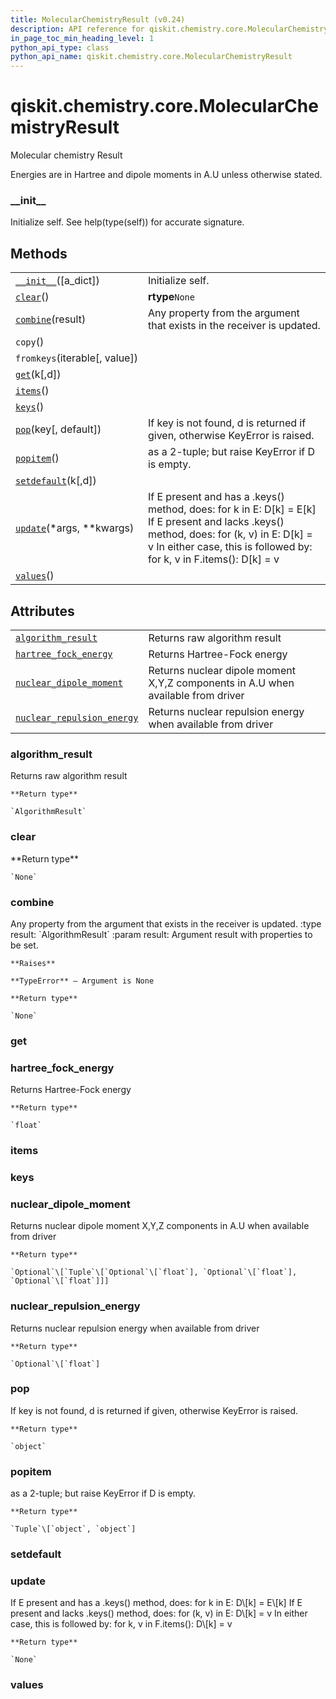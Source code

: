```yaml
---
title: MolecularChemistryResult (v0.24)
description: API reference for qiskit.chemistry.core.MolecularChemistryResult in qiskit v0.24
in_page_toc_min_heading_level: 1
python_api_type: class
python_api_name: qiskit.chemistry.core.MolecularChemistryResult
---
```


<span id="qiskit-chemistry-core-molecularchemistryresult" />

# qiskit.chemistry.core.MolecularChemistryResult

<Class id="qiskit.chemistry.core.MolecularChemistryResult" isDedicatedPage={true} github="https://github.com/qiskit-community/qiskit-aqua/tree/stable/0.8/qiskit/chemistry/core/chemistry_operator.py" signature="MolecularChemistryResult(a_dict=None)" modifiers="class">
  Molecular chemistry Result

  Energies are in Hartree and dipole moments in A.U unless otherwise stated.

  ### \_\_init\_\_

  <Function id="qiskit.chemistry.core.MolecularChemistryResult.__init__" signature="__init__(a_dict=None)">
    Initialize self. See help(type(self)) for accurate signature.
  </Function>

  ## Methods

  |                                                                                                                                                |                                                                                                                                                                                                                      |
  | ---------------------------------------------------------------------------------------------------------------------------------------------- | -------------------------------------------------------------------------------------------------------------------------------------------------------------------------------------------------------------------- |
  | [`__init__`](#qiskit.chemistry.core.MolecularChemistryResult.__init__ "qiskit.chemistry.core.MolecularChemistryResult.__init__")(\[a\_dict])   | Initialize self.                                                                                                                                                                                                     |
  | [`clear`](#qiskit.chemistry.core.MolecularChemistryResult.clear "qiskit.chemistry.core.MolecularChemistryResult.clear")()                      | **rtype**`None`                                                                                                                                                                                                      |
  | [`combine`](#qiskit.chemistry.core.MolecularChemistryResult.combine "qiskit.chemistry.core.MolecularChemistryResult.combine")(result)          | Any property from the argument that exists in the receiver is updated.                                                                                                                                               |
  | `copy`()                                                                                                                                       |                                                                                                                                                                                                                      |
  | `fromkeys`(iterable\[, value])                                                                                                                 |                                                                                                                                                                                                                      |
  | [`get`](#qiskit.chemistry.core.MolecularChemistryResult.get "qiskit.chemistry.core.MolecularChemistryResult.get")(k\[,d])                      |                                                                                                                                                                                                                      |
  | [`items`](#qiskit.chemistry.core.MolecularChemistryResult.items "qiskit.chemistry.core.MolecularChemistryResult.items")()                      |                                                                                                                                                                                                                      |
  | [`keys`](#qiskit.chemistry.core.MolecularChemistryResult.keys "qiskit.chemistry.core.MolecularChemistryResult.keys")()                         |                                                                                                                                                                                                                      |
  | [`pop`](#qiskit.chemistry.core.MolecularChemistryResult.pop "qiskit.chemistry.core.MolecularChemistryResult.pop")(key\[, default])             | If key is not found, d is returned if given, otherwise KeyError is raised.                                                                                                                                           |
  | [`popitem`](#qiskit.chemistry.core.MolecularChemistryResult.popitem "qiskit.chemistry.core.MolecularChemistryResult.popitem")()                | as a 2-tuple; but raise KeyError if D is empty.                                                                                                                                                                      |
  | [`setdefault`](#qiskit.chemistry.core.MolecularChemistryResult.setdefault "qiskit.chemistry.core.MolecularChemistryResult.setdefault")(k\[,d]) |                                                                                                                                                                                                                      |
  | [`update`](#qiskit.chemistry.core.MolecularChemistryResult.update "qiskit.chemistry.core.MolecularChemistryResult.update")(\*args, \*\*kwargs) | If E present and has a .keys() method, does: for k in E: D\[k] = E\[k] If E present and lacks .keys() method, does: for (k, v) in E: D\[k] = v In either case, this is followed by: for k, v in F.items(): D\[k] = v |
  | [`values`](#qiskit.chemistry.core.MolecularChemistryResult.values "qiskit.chemistry.core.MolecularChemistryResult.values")()                   |                                                                                                                                                                                                                      |

  ## Attributes

  |                                                                                                                                                                                  |                                                                                  |
  | -------------------------------------------------------------------------------------------------------------------------------------------------------------------------------- | -------------------------------------------------------------------------------- |
  | [`algorithm_result`](#qiskit.chemistry.core.MolecularChemistryResult.algorithm_result "qiskit.chemistry.core.MolecularChemistryResult.algorithm_result")                         | Returns raw algorithm result                                                     |
  | [`hartree_fock_energy`](#qiskit.chemistry.core.MolecularChemistryResult.hartree_fock_energy "qiskit.chemistry.core.MolecularChemistryResult.hartree_fock_energy")                | Returns Hartree-Fock energy                                                      |
  | [`nuclear_dipole_moment`](#qiskit.chemistry.core.MolecularChemistryResult.nuclear_dipole_moment "qiskit.chemistry.core.MolecularChemistryResult.nuclear_dipole_moment")          | Returns nuclear dipole moment X,Y,Z components in A.U when available from driver |
  | [`nuclear_repulsion_energy`](#qiskit.chemistry.core.MolecularChemistryResult.nuclear_repulsion_energy "qiskit.chemistry.core.MolecularChemistryResult.nuclear_repulsion_energy") | Returns nuclear repulsion energy when available from driver                      |

  ### algorithm\_result

  <Attribute id="qiskit.chemistry.core.MolecularChemistryResult.algorithm_result">
    Returns raw algorithm result

    **Return type**

    `AlgorithmResult`
  </Attribute>

  ### clear

  <Function id="qiskit.chemistry.core.MolecularChemistryResult.clear" signature="clear()">
    **Return type**

    `None`
  </Function>

  ### combine

  <Function id="qiskit.chemistry.core.MolecularChemistryResult.combine" signature="combine(result)">
    Any property from the argument that exists in the receiver is updated. :type result: `AlgorithmResult` :param result: Argument result with properties to be set.

    **Raises**

    **TypeError** – Argument is None

    **Return type**

    `None`
  </Function>

  ### get

  <Function id="qiskit.chemistry.core.MolecularChemistryResult.get" signature="get(k[, d]) → D[k] if k in D, else d. d defaults to None." />

  ### hartree\_fock\_energy

  <Attribute id="qiskit.chemistry.core.MolecularChemistryResult.hartree_fock_energy">
    Returns Hartree-Fock energy

    **Return type**

    `float`
  </Attribute>

  ### items

  <Function id="qiskit.chemistry.core.MolecularChemistryResult.items" signature="items() → a set-like object providing a view on D’s items" />

  ### keys

  <Function id="qiskit.chemistry.core.MolecularChemistryResult.keys" signature="keys() → a set-like object providing a view on D’s keys" />

  ### nuclear\_dipole\_moment

  <Attribute id="qiskit.chemistry.core.MolecularChemistryResult.nuclear_dipole_moment">
    Returns nuclear dipole moment X,Y,Z components in A.U when available from driver

    **Return type**

    `Optional`\[`Tuple`\[`Optional`\[`float`], `Optional`\[`float`], `Optional`\[`float`]]]
  </Attribute>

  ### nuclear\_repulsion\_energy

  <Attribute id="qiskit.chemistry.core.MolecularChemistryResult.nuclear_repulsion_energy">
    Returns nuclear repulsion energy when available from driver

    **Return type**

    `Optional`\[`float`]
  </Attribute>

  ### pop

  <Function id="qiskit.chemistry.core.MolecularChemistryResult.pop" signature="pop(key, default=None)">
    If key is not found, d is returned if given, otherwise KeyError is raised.

    **Return type**

    `object`
  </Function>

  ### popitem

  <Function id="qiskit.chemistry.core.MolecularChemistryResult.popitem" signature="popitem()">
    as a 2-tuple; but raise KeyError if D is empty.

    **Return type**

    `Tuple`\[`object`, `object`]
  </Function>

  ### setdefault

  <Function id="qiskit.chemistry.core.MolecularChemistryResult.setdefault" signature="setdefault(k[, d]) → D.get(k,d), also set D[k]=d if k not in D" />

  ### update

  <Function id="qiskit.chemistry.core.MolecularChemistryResult.update" signature="update(*args, **kwargs)">
    If E present and has a .keys() method, does: for k in E: D\[k] = E\[k] If E present and lacks .keys() method, does: for (k, v) in E: D\[k] = v In either case, this is followed by: for k, v in F.items(): D\[k] = v

    **Return type**

    `None`
  </Function>

  ### values

  <Function id="qiskit.chemistry.core.MolecularChemistryResult.values" signature="values() → an object providing a view on D’s values" />
</Class>


